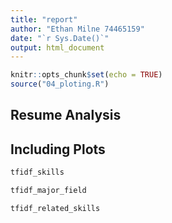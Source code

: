```yaml
---
title: "report"
author: "Ethan Milne 74465159"
date: "`r Sys.Date()`"
output: html_document
---
```


```r
knitr::opts_chunk$set(echo = TRUE)
source("04_ploting.R")
```

## Resume Analysis

## Including Plots

```r
tfidf_skills
```


```r
tfidf_major_field
```


```r
tfidf_related_skills
```


```r


```